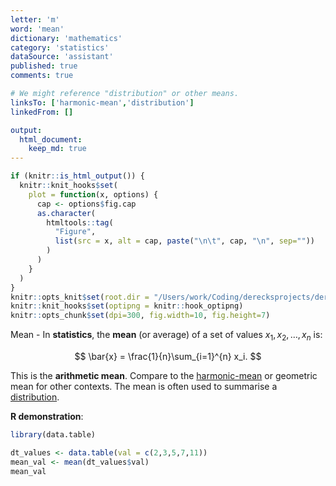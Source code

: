 ```yaml
---
letter: 'm'
word: 'mean'
dictionary: 'mathematics'
category: 'statistics'
dataSource: 'assistant'
published: true
comments: true

# We might reference "distribution" or other means.
linksTo: ['harmonic-mean','distribution']
linkedFrom: []

output:
  html_document:
    keep_md: true
---
```


```r
if (knitr::is_html_output()) {
  knitr::knit_hooks$set(
    plot = function(x, options) {
      cap <- options$fig.cap
      as.character(
        htmltools::tag(
          "Figure",
          list(src = x, alt = cap, paste("\n\t", cap, "\n", sep=""))
        )
      )
    }
  )
}
knitr::opts_knit$set(root.dir = "/Users/work/Coding/derecksprojects/derecksnotes.com-playground/derecksnotes.com/client/src/app/dictionaries/mathematics/definitions")
knitr::knit_hooks$set(optipng = knitr::hook_optipng)
knitr::opts_chunk$set(dpi=300, fig.width=10, fig.height=7)
```

<a id="mean">Mean</a> - In **statistics**, the **mean** (or average) of a set of values $x_1, x_2, \dots, x_n$ is:

$$
\bar{x} = \frac{1}{n}\sum_{i=1}^{n} x_i.
$$

This is the **arithmetic mean**. Compare to the [harmonic-mean](#harmonic-mean) or geometric mean for other contexts. The mean is often used to summarise a [distribution](#distribution).

**R demonstration**:

```r
library(data.table)

dt_values <- data.table(val = c(2,3,5,7,11))
mean_val <- mean(dt_values$val)
mean_val
```
